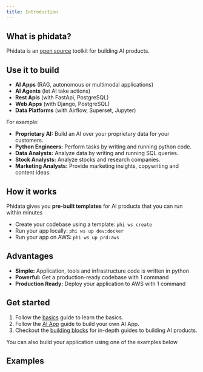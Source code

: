 ```yaml
---
title: Introduction
---
```


## What is phidata?

Phidata is an [open source](https://github.com/phidatahq/phidata) toolkit for building AI products.

## Use it to build

- **AI Apps** (RAG, autonomous or multimodal applications)
- **AI Agents** (let AI take actions)
- **Rest Apis** (with FastApi, PostgreSQL)
- **Web Apps** (with Django, PostgreSQL)
- **Data Platforms** (with Airflow, Superset, Jupyter)

For example:

- **Proprietary AI:** Build an AI over your proprietary data for your customers.
- **Python Engineers:** Perform tasks by writing and running python code.
- **Data Analysts:** Analyze data by writing and running SQL queries.
- **Stock Analysts:** Analyze stocks and research companies.
- **Marketing Analysts:** Provide marketing insights, copywriting and content ideas.

## How it works

Phidata gives you **pre-built templates** for AI products that you can run within minutes

- Create your codebase using a template: `phi ws create`
- Run your app locally: `phi ws up dev:docker`
- Run your app on AWS: `phi ws up prd:aws`

## Advantages

- **Simple:** Application, tools and infrastructure code is written in python
- **Powerful:** Get a production-ready codebase with 1 command
- **Production Ready:** Deploy your application to AWS with 1 command

## Get started

1. Follow the [basics](/basics) guide to learn the basics.
2. Follow the [AI App](/ai-app/run-local) guide to build your own AI App.
3. Checkout the [building blocks](/blocks/overview) for in-depth guides to building AI products.

You can also build your application using one of the examples below

## Examples

<Snippet file="examples.mdx" />
